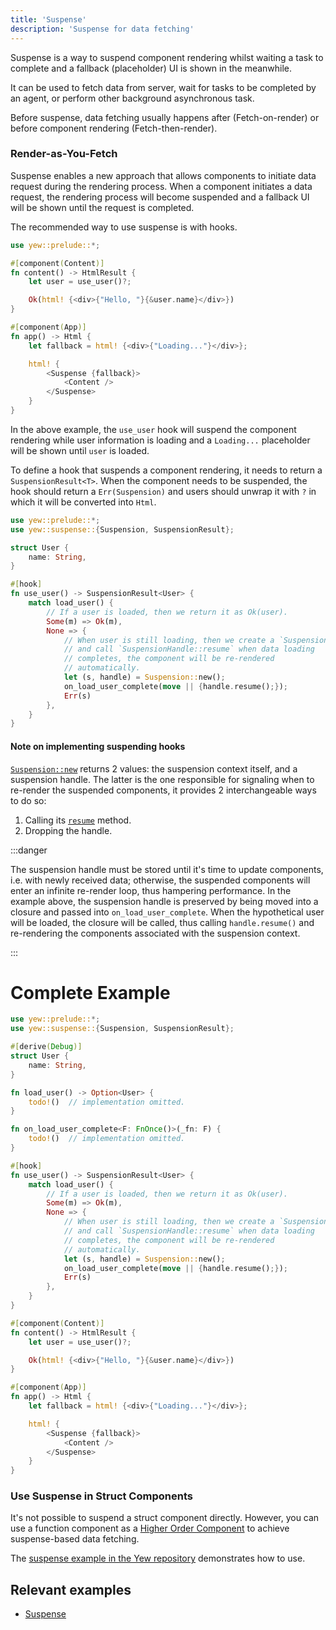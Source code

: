 ```yaml
---
title: 'Suspense'
description: 'Suspense for data fetching'
---
```


Suspense is a way to suspend component rendering whilst waiting a task
to complete and a fallback (placeholder) UI is shown in the meanwhile.

It can be used to fetch data from server, wait for tasks to be completed
by an agent, or perform other background asynchronous task.

Before suspense, data fetching usually happens after (Fetch-on-render) or before
component rendering (Fetch-then-render).

### Render-as-You-Fetch

Suspense enables a new approach that allows components to initiate data request
during the rendering process. When a component initiates a data request,
the rendering process will become suspended and a fallback UI will be
shown until the request is completed.

The recommended way to use suspense is with hooks.

```rust ,ignore
use yew::prelude::*;

#[component(Content)]
fn content() -> HtmlResult {
    let user = use_user()?;

    Ok(html! {<div>{"Hello, "}{&user.name}</div>})
}

#[component(App)]
fn app() -> Html {
    let fallback = html! {<div>{"Loading..."}</div>};

    html! {
        <Suspense {fallback}>
            <Content />
        </Suspense>
    }
}
```

In the above example, the `use_user` hook will suspend the component
rendering while user information is loading and a `Loading...` placeholder will
be shown until `user` is loaded.

To define a hook that suspends a component rendering, it needs to return
a `SuspensionResult<T>`. When the component needs to be suspended, the
hook should return a `Err(Suspension)` and users should unwrap it with
`?` in which it will be converted into `Html`.

```rust ,ignore
use yew::prelude::*;
use yew::suspense::{Suspension, SuspensionResult};

struct User {
    name: String,
}

#[hook]
fn use_user() -> SuspensionResult<User> {
    match load_user() {
        // If a user is loaded, then we return it as Ok(user).
        Some(m) => Ok(m),
        None => {
            // When user is still loading, then we create a `Suspension`
            // and call `SuspensionHandle::resume` when data loading
            // completes, the component will be re-rendered
            // automatically.
            let (s, handle) = Suspension::new();
            on_load_user_complete(move || {handle.resume();});
            Err(s)
        },
    }
}
```

#### Note on implementing suspending hooks

[`Suspension::new`](https://docs.rs/yew/latest/yew/suspense/struct.Suspension.html#method.new) returns 2 values: the suspension context itself, and a suspension handle.
The latter is the one responsible for signaling when to re-render the suspended components, it provides 2 interchangeable ways to do so:

1. Calling its [`resume`](https://docs.rs/yew/latest/yew/suspense/struct.SuspensionHandle.html#method.resume) method.
2. Dropping the handle.

:::danger

The suspension handle must be stored until it's time to update components, i.e. with newly received data;
otherwise, the suspended components will enter an infinite re-render loop, thus hampering performance.
In the example above, the suspension handle is preserved by being moved into a closure and passed into `on_load_user_complete`.
When the hypothetical user will be loaded, the closure will be called, thus calling `handle.resume()` and re-rendering the components associated with the suspension context.

:::

# Complete Example

```rust
use yew::prelude::*;
use yew::suspense::{Suspension, SuspensionResult};

#[derive(Debug)]
struct User {
    name: String,
}

fn load_user() -> Option<User> {
    todo!()  // implementation omitted.
}

fn on_load_user_complete<F: FnOnce()>(_fn: F) {
    todo!()  // implementation omitted.
}

#[hook]
fn use_user() -> SuspensionResult<User> {
    match load_user() {
        // If a user is loaded, then we return it as Ok(user).
        Some(m) => Ok(m),
        None => {
            // When user is still loading, then we create a `Suspension`
            // and call `SuspensionHandle::resume` when data loading
            // completes, the component will be re-rendered
            // automatically.
            let (s, handle) = Suspension::new();
            on_load_user_complete(move || {handle.resume();});
            Err(s)
        },
    }
}

#[component(Content)]
fn content() -> HtmlResult {
    let user = use_user()?;

    Ok(html! {<div>{"Hello, "}{&user.name}</div>})
}

#[component(App)]
fn app() -> Html {
    let fallback = html! {<div>{"Loading..."}</div>};

    html! {
        <Suspense {fallback}>
            <Content />
        </Suspense>
    }
}
```

### Use Suspense in Struct Components

It's not possible to suspend a struct component directly. However, you
can use a function component as a [Higher Order Component](../advanced-topics/struct-components/hoc)
to achieve suspense-based data fetching.

The [suspense example in the Yew repository](https://github.com/yewstack/yew/tree/master/examples/suspense/src/struct_consumer.rs)
demonstrates how to use.

## Relevant examples

-   [Suspense](https://github.com/yewstack/yew/tree/master/examples/suspense)
